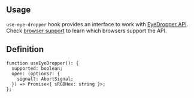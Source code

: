 

## Usage

`use-eye-dropper` hook provides an interface to work with [EyeDropper API](https://developer.mozilla.org/en-US/docs/Web/API/EyeDropper_API).
Check [browser support](https://caniuse.com/mdn-api_eyedropper) to learn which browsers support the API.

<Demo data={HooksDemos.useEyeDropperUsage} />

## Definition

```tsx
function useEyeDropper(): {
  supported: boolean;
  open: (options?: {
    signal?: AbortSignal;
  }) => Promise<{ sRGBHex: string }>;
};
```
